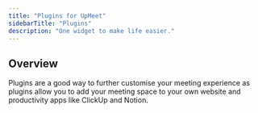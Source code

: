 ```yaml
---
title: "Plugins for UpMeet"
sidebarTitle: "Plugins"
description: "One widget to make life easier."
---
```


## Overview
Plugins are a good way to further customise your meeting experience as plugins allow you to add your meeting space to your own website and productivity apps like ClickUp and Notion.

<CardGroup cols={2}>
  <Card title="Your Website" href="/integrations/website-installation">
  </Card>
  <Card title="ClickUp" href="/integrations/clickup">
  </Card>
</CardGroup>
